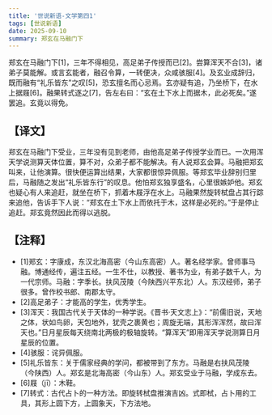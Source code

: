 ```yaml
---
title: '世说新语-文学第四1'
tags: [世说新语]
date: 2025-09-10
summary: 郑玄在马融门下
---
```


郑玄在马融门下[1]，三年不得相见，高足弟子传授而已[2]。尝算浑天不合[3]，诸弟子莫能解。或言玄能者，融召令算，一转便决，众咸骇服[4]。及玄业成辞归，既而融有“礼乐皆东”之叹[5]，恐玄擅名而心忌焉。玄亦疑有追，乃坐桥下，在水上据屐[6]。融果转式逐之[7]，告左右曰：“玄在土下水上而据木，此必死矣。”遂罢追。玄竟以得免。

## 【译文】

郑玄在马融门下受业，三年没有见到老师，由他高足弟子传授学业而已。一次用浑天学说测算天体位置，算不对，众弟子都不能解决。有人说郑玄会算。马融把郑玄叫来，让他演算。很快便运算出结果，大家都很惊异佩服。等郑玄毕业辞别归里后，马融随之发出“礼乐皆东行”的叹息。他怕郑玄独享盛名，心里很嫉妒他。郑玄也疑心有人来追赶，就坐在桥下，抓着木屐浮在水上。马融果然旋转栻盘占其行踪来追他，告诉手下人说：“郑玄在土下水上而依托于木，这样是必死的。”于是停止追赶。郑玄竟然因此而得以逃脱。

## 【注释】

- [1]郑玄：字康成，东汉北海高密（今山东高密）人。著名经学家。曾师事马融。博通经传，遍注五经。一生不仕，以教授、著书为业，有弟子数千人，为一代宗师。马融：字季长。扶风茂陵（今陕西兴平东北）人。东汉经师，弟子很多。曾作校书郎、南郡太守。
- [2]高足弟子：才能高的学生，优秀学生。
- [3]浑天：我国古代关于天体的一种学说。《晋书·天文志上》：“前儒旧说，天地之体，状如鸟卵，天包地外，犹壳之裹黄也；周旋无端，其形浑浑然，故曰浑天也。”日月星辰每天绕南北两极的极轴旋转。“算浑天”即用浑天学说测算日月星辰的位置。
- [4]骇服：诧异佩服。
- [5]礼乐皆东：关于儒家经典的学问，都被带到了东方。马融是右扶风茂陵（今陕西）人。郑玄是北海高密（今山东）人。郑玄受业于马融，学成东去。
- [6]屐（jī）：木鞋。
- [7]转式：古代占卜的一种方法。即旋转栻盘推演吉凶。式即栻，占卜用的工具，其形上圆下方，上圆象天，下方法地。
